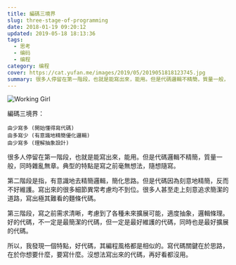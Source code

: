 ```yaml
---
title: 編碼三境界
slug: three-stage-of-programming
date: 2018-01-19 09:20:12
updated: 2019-05-18 18:13:36
tags:
  - 思考
  - 编码
  - 编程
category: 编程
cover: https://cat.yufan.me/images/2019/05/2019051818123745.jpg
summary: 很多人停留在第一階段，也就是能寫出來，能用。但是代碼邏輯不精簡，質量一般，同時雜亂無章。典型的特點是寫之前毫無想法，隨想隨寫。
---
```


![Working Girl](https://cat.yufan.me/images/2019/05/2019051818123745.jpg)

編碼三境界：

```
由少寫多 (開始懂得寫代碼)
由多寫少 (有意識地精簡優化邏輯)
由少寫多 (理解抽象設計)
```

很多人停留在第一階段，也就是能寫出來，能用。但是代碼邏輯不精簡，質量一般，同時雜亂無章。典型的特點是寫之前毫無想法，隨想隨寫。

第二階段是指，有意識地去精簡邏輯，簡化思路。但是代碼因為刻意地精簡，反而不好維護。寫出來的很多細節異常考慮均不到位。很多人甚至走上刻意追求簡潔的道路，寫出極其難看的麵條代碼。

第三階段，寫之前需求清晰，考慮到了各種未來擴展可能，適度抽象，邏輯條理。好的代碼，不一定是最簡潔的代碼，但一定是最好維護的代碼，同時也是最好擴展的代碼。

所以，我發現一個特點，好代碼，其編程風格都是相似的。寫代碼關鍵在於思路，在於你想要什麼，要寫什麼。沒想法寫出來的代碼，再好看都沒用。

